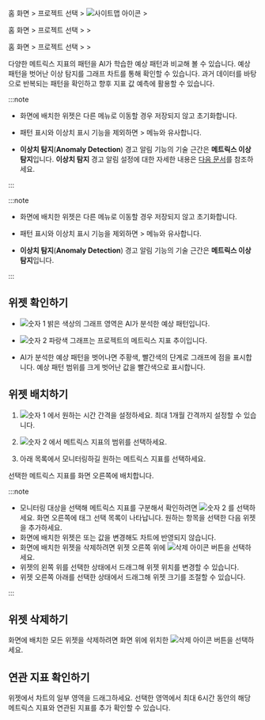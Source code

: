 
<InDoc product="java,php,python,nodejs,dotnet,golang">

홈 화면 &gt; 프로젝트 선택 &gt; ![사이트맵 아이콘](/img/ic-sitemap.svg) <Cmdname sid="sitemap" className="uitext" /> &gt; <Cmdname sid="tag_count_anomaly_detection" className="uitext" />

</InDoc>

<InDoc product="postgresql,mysql,oracle,mssql,tibero,cubrid,altibase,redis,mongodb,server,kubernetes">

홈 화면 &gt; 프로젝트 선택 &gt; <Cmdname sid="analysis" className="uitext" /> &gt; <Cmdname sid="tag_count_anomaly_detection" className="uitext" />

</InDoc>

<InDoc product='amazon-cloudwatch,amazon-ecs,azure,ncloud'>

홈 화면 &gt; 프로젝트 선택 &gt; <Cmdname sid="metrics" className="uitext" /> &gt; <Cmdname sid="tag_count_anomaly_detection" className="uitext" />

</InDoc>

다양한 메트릭스 지표의 패턴을 AI가 학습한 예상 패턴과 비교해 볼 수 있습니다. 예상 패턴을 벗어난 이상 탐지를 그래프 차트를 통해 확인할 수 있습니다. 과거 데이터를 바탕으로 반복되는 패턴을 확인하고 향후 지표 값 예측에 활용할 수 있습니다.

<Xclude product='amazon-cloudwatch,amazon-ecs,azure,oracle-cloud,ncloud'>

:::note

* 화면에 배치한 위젯은 다른 메뉴로 이동할 경우 저장되지 않고 초기화합니다.

* 패턴 표시와 이상치 표시 기능을 제외하면 <Cmdname sid="analysis" className="uitext" /> &gt; <Cmdname sid="tag_count_chart" className="uitext" /> 메뉴와 유사합니다.

* **이상치 탐지**(**Anomaly Detection**) 경고 알림 기능의 기술 근간은 **메트릭스 이상 탐지**입니다. **이상치 탐지** 경고 알림 설정에 대한 자세한 내용은 [다음 문서](set-event-detect-anomal)를 참조하세요.

:::

</Xclude>


<InDoc product='amazon-cloudwatch,amazon-ecs,azure,oracle-cloud,ncloud'>

:::note

* 화면에 배치한 위젯은 다른 메뉴로 이동할 경우 저장되지 않고 초기화합니다.

* 패턴 표시와 이상치 표시 기능을 제외하면 <Cmdname sid="analysis" className="uitext" /> &gt; <Cmdname sid="tag_count_chart" className="uitext" /> 메뉴와 유사합니다.

* **이상치 탐지**(**Anomaly Detection**) 경고 알림 기능의 기술 근간은 **메트릭스 이상 탐지**입니다. 

:::

</InDoc>

## 위젯 확인하기

<ImgLang img='metrics-detect-abnormal.png' desc='메트릭스 이상 탐지' />

* ![숫자 1](/img/number-01.png) 밝은 색상의 그래프 영역은 AI가 분석한 예상 패턴입니다. 

* ![숫자 2](/img/number-02.png) <span class='normal'>파랑색</span> 그래프는 프로젝트의 메트릭스 지표 추이입니다.

* AI가 분석한 예상 패턴을 벗어나면 <span class='slow'>주황색</span>, <span class='vslow'>빨간색</span>의 단계로 그래프에 점을 표시합니다. 예상 패턴 범위를 크게 벗어난 값을 <span class='vslow'>빨간색</span>으로 표시합니다.

## 위젯 배치하기

<ImgLang img='metrics-detect-abnormal-set-widget.png' desc='메트릭스 이상 탐지' />

1. ![숫자 1](/img/number-01.png) <Cmdname sid="time" className="uitext" />에서 원하는 시간 간격을 설정하세요. 최대 1개월 간격까지 설정할 수 있습니다.

1. ![숫자 2](/img/number-02.png) <Cmdname sid="filter" className="uitext" />에서 메트릭스 지표의 범위를 선택하세요.

1. 아래 목록에서 모니터링하길 원하는 메트릭스 지표를 선택하세요.

선택한 메트릭스 지표를 화면 오른쪽에 배치합니다.

:::note

* 모니터링 대상을 선택해 메트릭스 지표를 구분해서 확인하려면 ![숫자 2](/img/number-02.png) <Cmdname sid="tag" className="uitext" />를 선택하세요. 화면 오른쪽에 태그 선택 목록이 나타납니다. 원하는 항목을 선택한 다음 위젯을 추가하세요.
* 화면에 배치한 위젯은  <Cmdname sid="time" className="uitext" /> 또는  <Cmdname sid="tag" className="uitext" /> 값을 변경해도 차트에 반영되지 않습니다.
* 화면에 배치한 위젯을 삭제하려면 위젯 오른쪽 위에 ![삭제 아이콘](/img/ico-remove.svg) 버튼을 선택하세요.
* 위젯의 왼쪽 위를 선택한 상태에서 드래그해 위젯 위치를 변경할 수 있습니다.
* 위젯 오른쪽 아래를 선택한 상태에서 드래그해 위젯 크기를 조절할 수 있습니다.

:::

## 위젯 삭제하기

화면에 배치한 모든 위젯을 삭제하려면 화면 위에 위치한 ![삭제 아이콘](/img/ico-trash.svg) <Cmdname sid="BTN06884" className="uitext" /> 버튼을 선택하세요.

## 연관 지표 확인하기

<ImgLang img='metrics-detect-anormal-details.png' desc='메트릭스 이상 탐지' />

위젯에서 차트의 일부 영역을 드래그하세요. 선택한 영역에서 최대 6시간 동안의 해당 메트릭스 지표와 연관된 지표를 추가 확인할 수 있습니다.